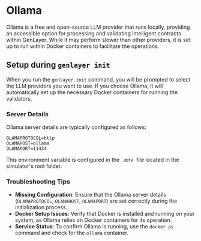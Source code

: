 
# Ollama

Ollama is a free and open-source LLM provider that runs locally, providing an accessible option for processing and validating intelligent contracts within GenLayer. While it may perform slower than other providers, it is set up to run within Docker containers to facilitate the operations.

## Setup during `genlayer init` 

When you run the `genlayer init` command, you will be prompted to select the LLM providers you want to use. If you choose Ollama, it will automatically set up the necessary Docker containers for running the validators.

### Server Details

Ollama server details are typically configured as follows:

```shell
OLAMAPROTOCOL=http
OLAMAHOST=ollama
OLAMAPORT=11434
```

<Callout type="info">
    This environment variable is configured in the `.env` file located in the simulator's root folder. 
</Callout>

### Troubleshooting Tips

- **Missing Configuration**: Ensure that the Ollama server details (`OLAMAPROTOCOL`, `OLAMAHOST`, `OLAMAPORT`) are set correctly during the initialization process.
- **Docker Setup Issues**: Verify that Docker is installed and running on your system, as Ollama relies on Docker containers for its operation.
- **Service Status**: To confirm Ollama is running, use the `docker ps` command and check for the `ollama` container.